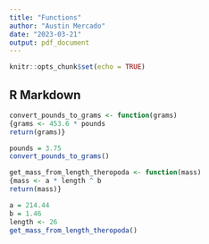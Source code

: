 ```yaml
---
title: "Functions"
author: "Austin Mercado"
date: "2023-03-21"
output: pdf_document
---
```


```r
knitr::opts_chunk$set(echo = TRUE)
```

## R Markdown

```r
convert_pounds_to_grams <- function(grams)
{grams <- 453.6 * pounds
return(grams)}
```

```r
pounds = 3.75
convert_pounds_to_grams()
```

```r
get_mass_from_length_theropoda <- function(mass)
{mass <- a * length ^ b
return(mass)}
```

```r
a = 214.44
b = 1.46
length <- 26
get_mass_from_length_theropoda()
```

```r

```

